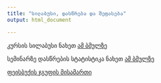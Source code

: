 ```yaml
---
title: "სილაბუსი, დასწრება და შეფასება"
output: html_document

---
```


კურსის სილაბუსი ნახეთ [ამ ბმულზე](https://www.dropbox.com/s/f3ha67hxqpncf50/Bokeria_Iashvili_Syllabus.pdf?dl=0)

სემინარზე დასწრების სტატისტიკა ნახეთ [ამ ბმულზე](https://docs.google.com/spreadsheets/d/1cEP1y1D03Z4RhOgbJTpwQVS76FlFVgdiCYiLd1l4k4I/edit?usp=sharing)

[ფეისბუქის ჯგუფის მისამართი](https://www.facebook.com/groups/254812004979755/?fref=ts)